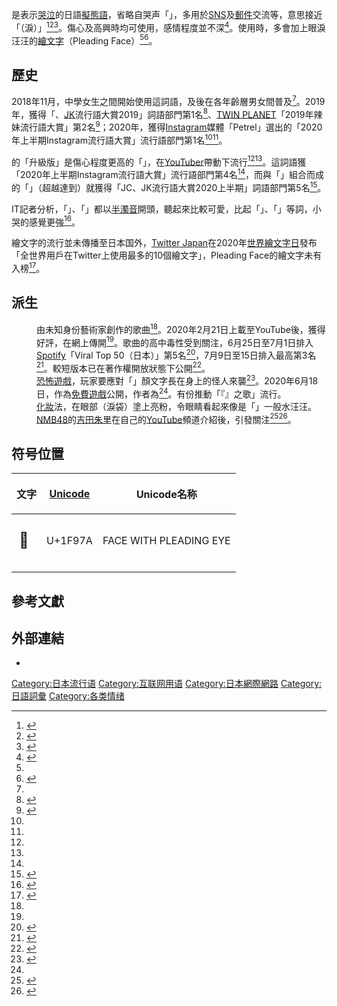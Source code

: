 {{NoteTA
|G1=IT
|1=zh:繪文字;zh-hans:绘文字;zh-cn:emoji; zh-tw:表情圖示; zh-hk:表情圖標;
}}
{{special characters
| special    = [[繪文字#Unicode_区块|Unicode表情符号或绘文字]]
| image      = PIEN_face.jpg
| link       = File:PIEN_face.jpg
}}
{{About|日語詞語||Pien}}
{{jp|j='''ぴえん'''|rm=pien}}是表示[[哭泣|哭泣]]的日語[[擬態語|擬態語]]，省略自哭声「{{jp|j=ぴえーん|rm=piēn}}」，多用於[[社交網絡服務|SNS]]及[[電子郵件|郵件]]交流等，意思接近「（淚）」<ref>{{Cite web|script-title=ja:2019年、女子中高生の流行語は「ぴえん」「べびたっぴ」／人気アプリは「SODA」【AMF調べ】|url=https://markezine.jp/article/detail/32499|website=MarkeZine|accessdate=2020-07-15|language=ja|archive-date=2021-05-22|archive-url=https://web.archive.org/web/20210522074051/https://markezine.jp/article/detail/32499|dead-url=no}}</ref><ref name=":0">{{Cite web|script-title=ja:この言葉知ってる？2020年上半期のインスタ流行語１位は「ぴえん」…「ぱおん」「きゅんです」もブームに｜まいどなニュース|url=https://maidonanews.jp/article/13470065|website={{lang|ja|まいどなニュース}}|accessdate=2020-07-15|language=ja|archive-date=2021-05-22|archive-url=https://web.archive.org/web/20210522074042/https://maidonanews.jp/article/13470065|dead-url=no}}</ref><ref name=":1">{{Cite web|script-title=ja:橋本環奈は細やかな表現の達人？ 「ぴえん」「ぱおん」に気遣いが...（J-CASTニュース）|url=https://www.j-cast.com/2020/07/13390047.html?p=all|accessdate=2020-07-15|language=ja|archive-date=2021-10-09|archive-url=https://web.archive.org/web/20211009065911/https://www.j-cast.com/2020/07/13390047.html?p=all|dead-url=no}}</ref>。傷心及高興時均可使用，感情程度並不深<ref name=":3">{{Cite web|script-title=ja:針スピ子『「ぴえん」のうた』が巷で大流行中！中毒性の裏に隠れた歌詞が深い！？ - めるも|url=https://utaten.com/specialArticle/index/5346|website=UtaTen|accessdate=2020-07-15|language=ja|archive-date=2021-06-26|archive-url=https://web.archive.org/web/20210626135224/https://utaten.com/specialArticle/index/5346|dead-url=no}}</ref>。使用時，多會加上眼淚汪汪的[[繪文字|繪文字]]（Pleading Face）<ref name=":3" /><ref name=":2">{{Cite web|script-title=ja:寝過ごした先は「ぴえん駅」フェイクの駅名標に騙される人も|url=https://j-town.net/tokyo/column/allprefcolumn/307872.html?p=all|website={{lang|ja|Jタウンネット}}|accessdate=2020-07-15|language=ja|archive-date=2020-07-15|archive-url=https://web.archive.org/web/20200715184531/https://j-town.net/tokyo/column/allprefcolumn/307872.html?p=all|dead-url=no}}</ref>。

== 歷史 ==
2018年11月，中學女生之間開始使用這詞語，及後在各年齡層男女間普及<ref name=":3" />。2019年，獲得{{lj|椎木里佳#株式会社AMF||AMF}}「{{lj|女子中学生||JC}}、[[女高中生_(日本)|JK]]流行語大賞2019」詞語部門第1名<ref>{{Cite web|script-title=ja:JC・JK流行語大賞2019が発表 「Official髭男dism」「ぴえん」「ハンドクラップダンス」「Soda」などがランクイン|url=https://www.itmedia.co.jp/business/articles/1912/09/news048.html|website={{lang|ja|ITmedia ビジネスオンライン}}|accessdate=2020-07-15|language=ja|archive-date=2021-03-05|archive-url=https://web.archive.org/web/20210305070023/https://www.itmedia.co.jp/business/articles/1912/09/news048.html|dead-url=no}}</ref>、[[TWIN_PLANET|TWIN PLANET]]「2019年辣妹流行語大賞」第2名<ref>{{Cite news|script-title=ja:ギャル流行語大賞：2019年の大賞は「KP」　意味は…　「ぴえん」「わかりみが深い」「3150」「語彙力」続く|newspaper={{lang|ja|まんたんウェブ}}|date=2019-12-04|url=https://mantan-web.jp/article/20191204dog00m200040000c.html|accessdate=2020-07-16|archive-date=2021-07-19|archive-url=https://web.archive.org/web/20210719043656/https://mantan-web.jp/article/20191204dog00m200040000c.html|dead-url=no}}</ref>；2020年，獲得[[Instagram|Instagram]]媒體「Petrel」選出的「2020年上半期Instagram流行語大賞」流行語部門第1名<ref name=":0" /><ref name=":2" />。 

{{lang|ja|ぴえん}}的「升級版」是傷心程度更高的「{{jp|j='''ぱおん'''|rm=paon}}」，在[[YouTuber|YouTuber]]{{lang|ja|{{lj|まあたそ}}}}帶動下流行<ref name=":0" /><ref name=":1" />。這詞語獲「2020年上半期Instagram流行語大賞」流行語部門第4名<ref name=":0" />，而與「{{lang|ja|ぴえん}}」組合而成的「'''{{lang|ja|ぴえんこえてぱおん}}'''」（超越{{lang|ja|ぴえん}}達到{{lang|ja|ぱおん}}）就獲得「JC、JK流行語大賞2020上半期」詞語部門第5名<ref>{{Cite web|script-title=ja:JC・JK流行語大賞2020年上半期を発表 「◯◯しか勝たん」「ぴえんこえてぱおん」がランクイン！：時事ドットコム|url=https://www.jiji.com/jc/article?k=000000015.000017469&g=prt|website={{lang|ja|時事ドットコム}}|accessdate=2020-07-15|language=ja|archive-date=2020-07-16|archive-url=https://web.archive.org/web/20200716055036/https://www.jiji.com/jc/article?k=000000015.000017469&g=prt|dead-url=no}}</ref>。

IT記者{{lj|井上俊幸|井上トシユキ}}分析，「{{lang|ja|ぴえん}}」、「{{lang|ja|ぱおん}}」都以[[半濁音|半濁音]]開頭，聽起來比較可愛，比起「{{jp|j=うわん|rm=uwan}}」、「{{jp|j=びえん|rm=bien}}」等詞，小哭的感覺更強<ref>{{Cite news|script-title=ja:橋本環奈は細やかな表現の達人？　「ぴえん」「ぱおん」に気遣いが...|newspaper={{lang|ja|J-CASTニュース}}|date=2020-07-13|url=https://www.j-cast.com/2020/07/13390047.html?p=2|page=2|accessdate=2020-07-17|archive-date=2020-08-24|archive-url=https://web.archive.org/web/20200824182256/https://www.j-cast.com/2020/07/13390047.html?p=2|dead-url=no}}</ref>。

繪文字的流行並未傳播至日本国外，[[Twitter|Twitter Japan]]在2020年[[世界表情圖標日|世界繪文字日]]發布「全世界用戶在Twitter上使用最多的10個繪文字」，Pleading Face的繪文字未有入榜<ref>{{Cite news|script-title=ja:Twitterが「2020年にもっとも多く使われた絵文字」ランキングを公開　1位は「うれし泣き」、ぴえんは……？|newspaper={{lang|ja|ねとらぼ}}|date=2020-07-18|url=https://nlab.itmedia.co.jp/nl/articles/2007/18/news033.html|accessdate=2020-07-19|archive-date=2021-04-21|archive-url=https://web.archive.org/web/20210421124609/https://nlab.itmedia.co.jp/nl/articles/2007/18/news033.html|dead-url=no}}</ref>。

== 派生 ==
; {{nihongo|「{{lang|ja|ぴえん}}」之歌|「ぴえん」のうた}}
: 由未知身份藝術家{{lang|ja|針スピ子}}創作的歌曲<ref name=":3" />。2020年2月21日上載至YouTube後，獲得好評，在網上傳開<ref name=":3" />。歌曲的高中毒性受到關注，6月25日至7月1日排入[[Spotify|Spotify]]「Viral Top 50（日本）」第5名<ref>{{Cite web|script-title=ja:針スピ子、中毒性満載の「「ぴえん」のうた」バイラルチャートに突如登場 リスナーとの“距離の近さ”がもたらすヒットの連鎖|url=https://realsound.jp/2020/07/post-580858.html|website={{lang|ja|Real Sound｜リアルサウンド}}|accessdate=2020-07-15|language=ja|archive-date=2020-12-02|archive-url=https://web.archive.org/web/20201202080349/https://realsound.jp/2020/07/post-580858.html|dead-url=no}}</ref>，7月9日至15日排入最高第3名<ref>{{Cite news|script-title=ja:Twenty★Twenty「smile」が週間バイラルチャート初登場1位　ジャニーズ75名と櫻井和寿が紡ぎ出した、愛と笑顔の輪|newspaper=Real Sound|date=2020-07-21|author=Z11|url=https://realsound.jp/2020/07/post-588548.html|accessdate=2020-07-21|page=1|archive-date=2021-04-04|archive-url=https://web.archive.org/web/20210404071158/https://realsound.jp/2020/07/post-588548.html|dead-url=no}}</ref>。較短版本已在著作權開放狀態下公開<ref>{{Cite web|script-title=ja:SNSで話題の「『ぴえん』の歌」は中毒性高し！ 「歌ってみた」や「踊ってみた」でも大人気に…|url=https://youpouch.com/2020/07/13/700171/|website={{lang|ja|Pouch［ポーチ］}}|date=2020-07-12|accessdate=2020-07-15|language=ja|archive-date=2021-08-25|archive-url=https://web.archive.org/web/20210825072231/https://youpouch.com/2020/07/13/700171/|dead-url=no}}</ref>。
: {{Main|{{lj|「ぴえん」のうた}}}}
; {{nihongo||PIEN -ぴえん-}}
: [[恐怖遊戲|恐怖遊戲]]，玩家要應對「{{lang|ja|ぴえん}}」顏文字長在身上的怪人來襲<ref name=":4">{{Cite web|script-title=ja:「ぴえん」の絵文字から全力で逃げろ……！ 怖くなさそうなホラーゲーム「PIEN」がやっぱり怖くてぴえん|url=https://nlab.itmedia.co.jp/nl/articles/2006/19/news125.html|website={{lang|ja|ねとらぼ}}|accessdate=2020-07-15|language=ja|archive-date=2021-05-14|archive-url=https://web.archive.org/web/20210514180613/https://nlab.itmedia.co.jp/nl/articles/2006/19/news125.html|dead-url=no}}</ref>。2020年6月18日，作為[[免費遊戲|免費遊戲]]公開，作者為{{lang|ja|ただすめん}}<ref name=":4" />。有份推動「『{{lang|ja|ぴえん}}』之歌」流行。
: {{Main|{{lj|PIEN-ぴえん-}}}}
; {{nihongo|{{lang|ja|ぴえん}}眼|ぴえんアイ}}
: [[化妝|化妝]]法，在眼部（淚袋）塗上亮粉，令眼睛看起來像是「{{lang|ja|ぴえん}}」一般水汪汪。[[NMB48|NMB48]]的[[吉田朱里|吉田朱里]]在自己的[[YouTube|YouTube]]頻道介紹後，引發關注<ref>{{Cite web|script-title=ja:原宿のティーン女子の最新流行カルチャー第3弾…「ぴえんアイ」「ポテチ映え」「シアーシャツ」あなたは分かる？|url=https://www.fnn.jp/articles/-/58270|website={{lang|ja|FNNプライムオンライン}}|accessdate=2020-07-15|archive-date=2021-06-29|archive-url=https://web.archive.org/web/20210629145019/https://www.fnn.jp/articles/-/58270|dead-url=no}}</ref><ref>{{Cite web|script-title=ja:「ぴえんアイ」がトレンド、ＮＭＢ４８吉田朱里が火付け役　流行に「理にかなってる」の声|url=https://www.iza.ne.jp/kiji/entertainments/news/200715/ent20071512550015-n1.html|website={{lang|ja|イザ！}}|accessdate=2020-07-15|language=ja|archive-date=2020-08-14|archive-url=https://web.archive.org/web/20200814083331/https://www.iza.ne.jp/kiji/entertainments/news/200715/ent20071512550015-n1.html|dead-url=no}}</ref>。

== 符号位置 ==
{| class="sortable wikitable" style="text-align:center;"
|-
!文字!![[Unicode|Unicode]]!!Unicode名称
|-
|style="font-size:1.5em;"|🥺||U+1F97A||FACE WITH PLEADING EYE
|-
|}

== 參考文獻 ==
{{reflist}}

== 外部連結 ==
* {{YouTube|7l4xJbSA5Jg|{{lang|ja|針スピ子 / 「ぴえん」のうた}}}}

[[Category:日本流行语|Category:日本流行语]]
[[Category:互联网用语|Category:互联网用语]]
[[Category:日本網際網路|Category:日本網際網路]]
[[Category:日語詞彙|Category:日語詞彙]]
[[Category:各类情绪|Category:各类情绪]]